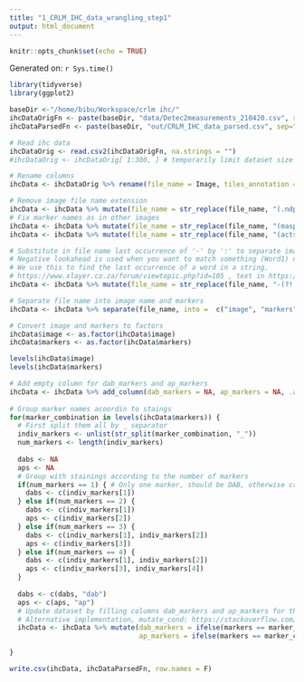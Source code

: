 ```yaml
---
title: "1_CRLM_IHC_data_wrangling_step1"
output: html_document
---
```


```r
knitr::opts_chunk$set(echo = TRUE)
```

Generated on: `r Sys.time()`

```r
library(tidyverse)
library(ggplot2)
``` 

```r
baseDir <-"/home/bibu/Workspace/crlm ihc/"
ihcDataOrigFn <- paste(baseDir, "data/Detec2measurements_210420.csv", sep="")
ihcDataParsedFn <- paste(baseDir, "out/CRLM_IHC_data_parsed.csv", sep="")
```

```r
# Read ihc data
ihcDataOrig <- read.csv2(ihcDataOrigFn, na.strings = "")
#ihcDataOrig <- ihcDataOrig[ 1:300, ] # temporarily limit dataset size

# Rename columns
ihcData <- ihcDataOrig %>% rename(file_name = Image, tiles_annotation = Parent, dist2inv_front = Distance.to.annotation.with.Invasion.Front.µm, dist2outer_band = Distance.to.annotation.with.OuterMargiN.µm, dab_mean = ROI..2.00.µm.per.pixel..DAB..Mean, ap_mean = ROI..2.00.µm.per.pixel..AP..Mean)

# Remove image file name extension
ihcData <- ihcData %>% mutate(file_name = str_replace(file_name, "(.ndpi)", ""))
# Fix marker names as in other images
ihcData <- ihcData %>% mutate(file_name = str_replace(file_name, "(maspin)", "masp"))
ihcData <- ihcData %>% mutate(file_name = str_replace(file_name, "(actsmo)", "actinsm"))

# Substitute in file name last occurrence of '-' by ':' to separate image name from markers
# Negative lookahead is used when you want to match something (Word1) not followed by something else (Word2):  Word1(?!.*Word2)
# We use this to find the last occurrence of a word in a string.
# https://www.xlayer.co.za/forum/viewtopic.php?id=105 , text in https://regex101.com/
ihcData <- ihcData %>% mutate(file_name = str_replace(file_name, "-(?!.*-)", ":")) 

# Separate file name into image name and markers
ihcData <- ihcData %>% separate(file_name, into =  c("image", "markers"), sep = ":")

# Convert image and markers to factors
ihcData$image <- as.factor(ihcData$image)
ihcData$markers <- as.factor(ihcData$markers)

levels(ihcData$image)
levels(ihcData$markers)

# Add empty column for dab_markers and ap_markers
ihcData <- ihcData %>% add_column(dab_markers = NA, ap_markers = NA, .after = "markers")
 
# Group marker names acoordin to staings
for(marker_combination in levels(ihcData$markers)) {
  # First split them all by _ separator
  indiv_markers <- unlist(str_split(marker_combination, "_"))
  num_markers <- length(indiv_markers)  
  
  dabs <- NA
  aps <- NA
  # Group with stainings according to the number of markers
  if(num_markers == 1) { # Only one marker, should be DAB, otherwise create a named list and associate marker name with DAB or AP 
    dabs <- c(indiv_markers[1])
  } else if(num_markers == 2) {
    dabs <- c(indiv_markers[1])
    aps <- c(indiv_markers[2])
  } else if(num_markers == 3) {
    dabs <- c(indiv_markers[1], indiv_markers[2])
    aps <- c(indiv_markers[3])
  } else if(num_markers == 4) {
    dabs <- c(indiv_markers[1], indiv_markers[2])
    aps <- c(indiv_markers[3], indiv_markers[4])
  }
  
  dabs <- c(dabs, "dab")
  aps <- c(aps, "ap")
  # Update dataset by filling columns dab_markers and ap_markers for the current staining combination
  # Alternative implementation, mutate_cond: https://stackoverflow.com/questions/34096162/dplyr-mutate-replace-several-columns-on-a-subset-of-rows
  ihcData <- ihcData %>% mutate(dab_markers = ifelse(markers == marker_combination, paste(dabs, collapse = "_"), dab_markers),
                                ap_markers = ifelse(markers == marker_combination, paste(aps, collapse = "_"), ap_markers))

}

write.csv(ihcData, ihcDataParsedFn, row.names = F)
```
